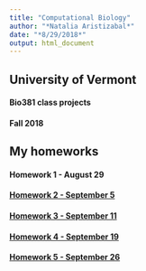 ```yaml
---
title: "Computational Biology"
author: "*Natalia Aristizabal*"
date: "*8/29/2018*"
output: html_document
---
```


## University of Vermont

#### Bio381 class projects
#### Fall 2018

## My homeworks 


####  Homework 1 - August 29

#### [Homework 2 - September 5](hw2_attempt2.html)

#### [Homework 3 - September 11](markdown_beamer_presentations_hw3.pdf)

#### [Homework 4 - September 19](hw4_sept_Natalia_A.html)

#### [Homework 5 - September 26](hw5_sept26_Natalia_A.html)


